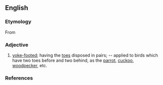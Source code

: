 ==English==

===Etymology===
From {{etyl|el}}

===Adjective===
{{en-adj|-}}

# {{zoology}} [[yoke-footed]]; having the [[toes]] disposed in pairs; -- applied to birds which have two toes before and two behind, as the [[parrot]], [[cuckoo]], [[woodpecker]], etc.

===References===
{{1913}}